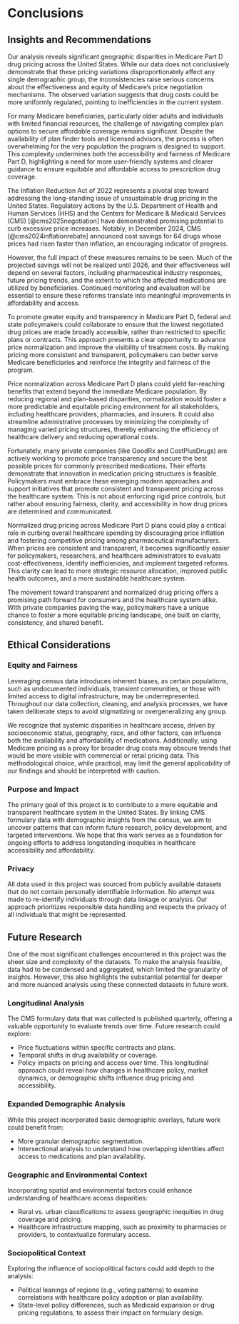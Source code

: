 # Conclusions

## Insights and Recommendations

Our analysis reveals significant geographic disparities in Medicare Part D drug pricing across the United States. While our data does not conclusively demonstrate that these pricing variations disproportionately affect any single demographic group, the inconsistencies raise serious concerns about the effectiveness and equity of Medicare’s price negotiation mechanisms. The observed variation suggests that drug costs could be more uniformly regulated, pointing to inefficiencies in the current system.

For many Medicare beneficiaries, particularly older adults and individuals with limited financial resources, the challenge of navigating complex plan options to secure affordable coverage remains significant. Despite the availability of plan finder tools and licensed advisors, the process is often overwhelming for the very population the program is designed to support. This complexity undermines both the accessibility and fairness of Medicare Part D, highlighting a need for more user-friendly systems and clearer guidance to ensure equitable and affordable access to prescription drug coverage. 

The Inflation Reduction Act of 2022 represents a pivotal step toward addressing the long-standing issue of unsustainable drug pricing in the United States. Regulatory actions by the U.S. Department of Health and Human Services (HHS) and the Centers for Medicare & Medicaid Services (CMS) [@cms2025negotiation] have demonstrated promising potential to curb excessive price increases. Notably, in December 2024, CMS [@cms2024inflationrebate] announced cost savings for 64 drugs whose prices had risen faster than inflation, an encouraging indicator of progress.

However, the full impact of these measures remains to be seen. Much of the projected savings will not be realized until 2026, and their effectiveness will depend on several factors, including pharmaceutical industry responses, future pricing trends, and the extent to which the affected medications are utilized by beneficiaries. Continued monitoring and evaluation will be essential to ensure these reforms translate into meaningful improvements in affordability and access.

To promote greater equity and transparency in Medicare Part D, federal and state policymakers could collaborate to ensure that the lowest negotiated drug prices are made broadly accessible, rather than restricted to specific plans or contracts. This approach presents a clear opportunity to advance price normalization and improve the visibility of treatment costs. By making pricing more consistent and transparent, policymakers can better serve Medicare beneficiaries and reinforce the integrity and fairness of the program.

Price normalization across Medicare Part D plans could yield far-reaching benefits that extend beyond the immediate Medicare population. By reducing regional and plan-based disparities, normalization would foster a more predictable and equitable pricing environment for all stakeholders, including healthcare providers, pharmacies, and insurers. It could also streamline administrative processes by minimizing the complexity of managing varied pricing structures, thereby enhancing the efficiency of healthcare delivery and reducing operational costs.

Fortunately, many private companies (like GoodRx and CostPlusDrugs) are actively working to promote price transparency and secure the best possible prices for commonly prescribed medications. Their efforts demonstrate that innovation in medication pricing structures is feasible. Policymakers must embrace these emerging modern approaches and support initiatives that promote consistent and transparent pricing across the healthcare system. This is not about enforcing rigid price controls, but rather about ensuring fairness, clarity, and accessibility in how drug prices are determined and communicated.

Normalized drug pricing across Medicare Part D plans could play a critical role in curbing overall healthcare spending by discouraging price inflation and fostering competitive pricing among pharmaceutical manufacturers. When prices are consistent and transparent, it becomes significantly easier for policymakers, researchers, and healthcare administrators to evaluate cost-effectiveness, identify inefficiencies, and implement targeted reforms. This clarity can lead to more strategic resource allocation, improved public health outcomes, and a more sustainable healthcare system.

The movement toward transparent and normalized drug pricing offers a promising path forward for consumers and the healthcare system alike. With private companies paving the way, policymakers have a unique chance to foster a more equitable pricing landscape, one built on clarity, consistency, and shared benefit.

## Ethical Considerations

### Equity and Fairness

Leveraging census data introduces inherent biases, as certain populations, such as undocumented individuals, transient communities, or those with limited access to digital infrastructure, may be underrepresented. Throughout our data collection, cleaning, and analysis processes, we have taken deliberate steps to avoid stigmatizing or overgeneralizing any group.

We recognize that systemic disparities in healthcare access, driven by socioeconomic status, geography, race, and other factors, can influence both the availability and affordability of medications. Additionally, using Medicare pricing as a proxy for broader drug costs may obscure trends that would be more visible with commercial or retail pricing data. This methodological choice, while practical, may limit the general applicability of our findings and should be interpreted with caution.

### Purpose and Impact

The primary goal of this project is to contribute to a more equitable and transparent healthcare system in the United States. By linking CMS formulary data with demographic insights from the census, we aim to uncover patterns that can inform future research, policy development, and targeted interventions. We hope that this work serves as a foundation for ongoing efforts to address longstanding inequities in healthcare accessibility and affordability.

### Privacy

All data used in this project was sourced from publicly available datasets that do not contain personally identifiable information. No attempt was made to re-identify individuals through data linkage or analysis. Our approach prioritizes responsible data handling and respects the privacy of all individuals that might be represented.

## Future Research

One of the most significant challenges encountered in this project was the sheer size and complexity of the datasets. To make the analysis feasible, data had to be condensed and aggregated, which limited the granularity of insights. However, this also highlights the substantial potential for deeper and more nuanced analysis using these connected datasets in future work.

### Longitudinal Analysis

The CMS formulary data that was collected is published quarterly, offering a valuable opportunity to evaluate trends over time. Future research could explore:

 - Price fluctuations within specific contracts and plans.
 - Temporal shifts in drug availability or coverage.
 - Policy impacts on pricing and access over time. This longitudinal approach could reveal how changes in healthcare policy, market dynamics, or demographic shifts influence drug pricing and accessibility.
 
### Expanded Demographic Analysis

While this project incorporated basic demographic overlays, future work could benefit from:

 - More granular demographic segmentation.
 - Intersectional analysis to understand how overlapping identities affect access to medications and plan availability.
 
### Geographic and Environmental Context

Incorporating spatial and environmental factors could enhance understanding of healthcare access disparities:

 - Rural vs. urban classifications to assess geographic inequities in drug coverage and pricing.
 - Healthcare infrastructure mapping, such as proximity to pharmacies or providers, to contextualize formulary access.

### Sociopolitical Context

Exploring the influence of sociopolitical factors could add depth to the analysis:

 - Political leanings of regions (e.g., voting patterns) to examine correlations with healthcare policy adoption or plan availability.
 - State-level policy differences, such as Medicaid expansion or drug pricing regulations, to assess their impact on formulary design.
 



